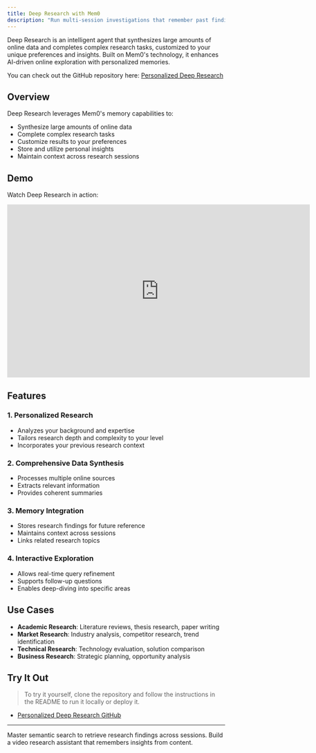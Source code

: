 ```yaml
---
title: Deep Research with Mem0
description: "Run multi-session investigations that remember past findings and preferences."
---
```



Deep Research is an intelligent agent that synthesizes large amounts of online data and completes complex research tasks, customized to your unique preferences and insights. Built on Mem0's technology, it enhances AI-driven online exploration with personalized memories.

You can check out the GitHub repository here: [Personalized Deep Research](https://github.com/mem0ai/personalized-deep-research/tree/mem0)

## Overview

Deep Research leverages Mem0's memory capabilities to:
- Synthesize large amounts of online data
- Complete complex research tasks
- Customize results to your preferences
- Store and utilize personal insights
- Maintain context across research sessions

## Demo

Watch Deep Research in action:

<iframe 
  width="700" 
  height="400" 
  src="https://www.youtube.com/embed/8vQlCtXzF60?si=b8iTOgummAVzR7ia" 
  title="YouTube video player" 
  frameborder="0" 
  allow="accelerometer; autoplay; clipboard-write; encrypted-media; gyroscope; picture-in-picture; web-share" 
  referrerpolicy="strict-origin-when-cross-origin" 
  allowfullscreen
></iframe>

## Features

### 1. Personalized Research
- Analyzes your background and expertise
- Tailors research depth and complexity to your level
- Incorporates your previous research context

### 2. Comprehensive Data Synthesis
- Processes multiple online sources
- Extracts relevant information
- Provides coherent summaries

### 3. Memory Integration
- Stores research findings for future reference
- Maintains context across sessions
- Links related research topics

### 4. Interactive Exploration
- Allows real-time query refinement
- Supports follow-up questions
- Enables deep-diving into specific areas

## Use Cases

- **Academic Research**: Literature reviews, thesis research, paper writing
- **Market Research**: Industry analysis, competitor research, trend identification
- **Technical Research**: Technology evaluation, solution comparison
- **Business Research**: Strategic planning, opportunity analysis

## Try It Out

> To try it yourself, clone the repository and follow the instructions in the README to run it locally or deploy it.

- [Personalized Deep Research GitHub](https://github.com/mem0ai/personalized-deep-research/tree/mem0)

---

<CardGroup cols={2}>
  <Card title="Search Memory Operations" icon="magnifying-glass" href="/core-concepts/memory-operations/search">
    Master semantic search to retrieve research findings across sessions.
  </Card>
  <Card title="YouTube Research with Mem0" icon="video" href="/cookbooks/companions/youtube-research">
    Build a video research assistant that remembers insights from content.
  </Card>
</CardGroup>
